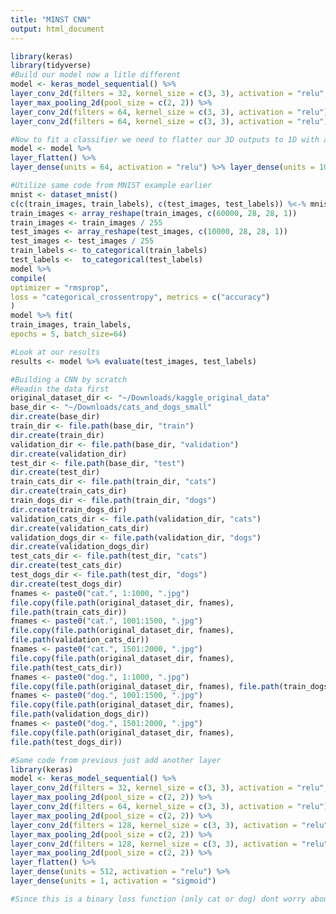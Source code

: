 ```yaml
---
title: "MINST CNN"
output: html_document
---
```


```r
library(keras)
library(tidyverse)
#Build our model now a litle different
model <- keras_model_sequential() %>%
layer_conv_2d(filters = 32, kernel_size = c(3, 3), activation = "relu", input_shape = c(28, 28, 1)) %>%
layer_max_pooling_2d(pool_size = c(2, 2)) %>%
layer_conv_2d(filters = 64, kernel_size = c(3, 3), activation = "relu") %>% layer_max_pooling_2d(pool_size = c(2, 2)) %>%
layer_conv_2d(filters = 64, kernel_size = c(3, 3), activation = "relu")

#Now to fit a classifier we need to flatter our 3D outputs to 1D with a flatten function
model <- model %>%
layer_flatten() %>%
layer_dense(units = 64, activation = "relu") %>% layer_dense(units = 10, activation = "softmax")

#Utilize same code from MNIST example earlier
mnist <- dataset_mnist()
c(c(train_images, train_labels), c(test_images, test_labels)) %<-% mnist
train_images <- array_reshape(train_images, c(60000, 28, 28, 1)) 
train_images <- train_images / 255
test_images <- array_reshape(test_images, c(10000, 28, 28, 1)) 
test_images <- test_images / 255
train_labels <- to_categorical(train_labels) 
test_labels <-  to_categorical(test_labels) 
model %>% 
compile(
optimizer = "rmsprop",
loss = "categorical_crossentropy", metrics = c("accuracy")
)
model %>% fit(
train_images, train_labels,
epochs = 5, batch_size=64)

#Look at our results 
results <- model %>% evaluate(test_images, test_labels)

```
```r

#Building a CNN by scratch
#Readin the data first
original_dataset_dir <- "~/Downloads/kaggle_original_data" 
base_dir <- "~/Downloads/cats_and_dogs_small" 
dir.create(base_dir)
train_dir <- file.path(base_dir, "train") 
dir.create(train_dir)
validation_dir <- file.path(base_dir, "validation") 
dir.create(validation_dir)
test_dir <- file.path(base_dir, "test") 
dir.create(test_dir)
train_cats_dir <- file.path(train_dir, "cats")
dir.create(train_cats_dir)
train_dogs_dir <- file.path(train_dir, "dogs")
dir.create(train_dogs_dir)
validation_cats_dir <- file.path(validation_dir, "cats") 
dir.create(validation_cats_dir)
validation_dogs_dir <- file.path(validation_dir, "dogs") 
dir.create(validation_dogs_dir)
test_cats_dir <- file.path(test_dir, "cats") 
dir.create(test_cats_dir)
test_dogs_dir <- file.path(test_dir, "dogs") 
dir.create(test_dogs_dir)
fnames <- paste0("cat.", 1:1000, ".jpg") 
file.copy(file.path(original_dataset_dir, fnames),
file.path(train_cats_dir))
fnames <- paste0("cat.", 1001:1500, ".jpg") 
file.copy(file.path(original_dataset_dir, fnames),
file.path(validation_cats_dir))
fnames <- paste0("cat.", 1501:2000, ".jpg") 
file.copy(file.path(original_dataset_dir, fnames),
file.path(test_cats_dir)) 
fnames <- paste0("dog.", 1:1000, ".jpg")
file.copy(file.path(original_dataset_dir, fnames), file.path(train_dogs_dir))
fnames <- paste0("dog.", 1001:1500, ".jpg") 
file.copy(file.path(original_dataset_dir, fnames),
file.path(validation_dogs_dir))
fnames <- paste0("dog.", 1501:2000, ".jpg") 
file.copy(file.path(original_dataset_dir, fnames),
file.path(test_dogs_dir))

#Same code from previous just add another layer
library(keras)
model <- keras_model_sequential() %>%
layer_conv_2d(filters = 32, kernel_size = c(3, 3), activation = "relu", input_shape = c(150, 150, 3)) %>%
layer_max_pooling_2d(pool_size = c(2, 2)) %>%
layer_conv_2d(filters = 64, kernel_size = c(3, 3), activation = "relu") %>%
layer_max_pooling_2d(pool_size = c(2, 2)) %>%
layer_conv_2d(filters = 128, kernel_size = c(3, 3), activation = "relu") %>%
layer_max_pooling_2d(pool_size = c(2, 2)) %>%
layer_conv_2d(filters = 128, kernel_size = c(3, 3), activation = "relu") %>%
layer_max_pooling_2d(pool_size = c(2, 2)) %>%
layer_flatten() %>%
layer_dense(units = 512, activation = "relu") %>%
layer_dense(units = 1, activation = "sigmoid")

#Since this is a binary loss function (only cat or dog) dont worry about the new process. Just Understand what is going on. No need to finish the model. Pg. 151
```